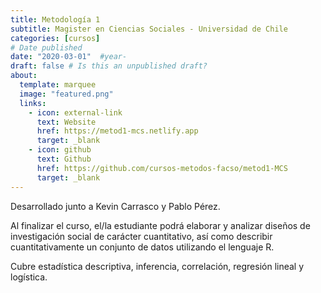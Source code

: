 ```yaml
---
title: Metodología 1
subtitle: Magister en Ciencias Sociales - Universidad de Chile
categories: [cursos]
# Date published
date: "2020-03-01"  #year-
draft: false # Is this an unpublished draft?
about:
  template: marquee
  image: "featured.png"  
  links:
    - icon: external-link
      text: Website
      href: https://metod1-mcs.netlify.app
      target: _blank
    - icon: github
      text: Github
      href: https://github.com/cursos-metodos-facso/metod1-MCS
      target: _blank
---
```


Desarrollado junto a Kevin Carrasco y Pablo Pérez.

Al finalizar el curso, el/la estudiante podrá elaborar y analizar diseños de investigación social de carácter cuantitativo, así como describir cuantitativamente un conjunto de datos utilizando el lenguaje R.

Cubre estadística descriptiva, inferencia, correlación, regresión lineal y logística.

